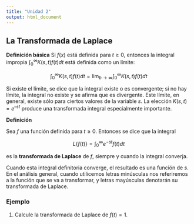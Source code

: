 ```yaml
---
title: "Unidad 2"
output: html_document
---
```


## La Transformada de Laplace

__Definición básica__ Si $f(x)$ está definida para $t\geq 0$, entonces la integral impropia $\int_0 ^\infty{K(s,t)f(t)dt}$ está definida como un límite:

$$
\int_0 ^\infty{K(s,t)f(t)dt}=\lim_{b\rightarrow \infty}{\int_0 ^\infty{K(s,t)f(t)dt}}
$$

Si existe el límite, se dice que la integral existe o es convergente; si no hay límite, la integral no existe y se afirma que es divergente. Este límite, en general, existe sólo para ciertos valores de la variable $s$. La elección $K(s, t) = e^{–st}$ produce una transformada integral especialmente importante.

__Definición__ 

Sea $f$ una función definida para $t \geq 0$. Entonces se dice que la integral

$$
L\{f(t)\}= \int_0 ^\infty{e^{-st}f(t)dt}
$$

es la __transformada de Laplace__ de $f$, siempre y cuando la integral converja.

Cuando esta integral definitoria converge, el resultado es una función de $s$. En el análisis general, cuando utilicemos letras minúsculas nos referiremos a la función que se va a transformar, y letras mayúsculas denotarán su transformada de Laplace.

### Ejemplo

1. Calcule la transformada de Laplace de $f(t)=1$.







